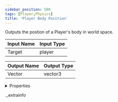 ```yaml
---
sidebar_position: 500
tags: [Player,Physics]
title: 'Player Body Position'
---
```


Outputs the postion of a Player's body in world space.



<IChip uuid="5de67799-3301-48d8-ac08-0b371b418962" />

| Input Name | Input Type |
|-----------|-----------|
| Target | player |

| Output Name | Output Type |
|-----------|-----------|
| Vector | vector3 |


<details>
  <summary>Properties</summary>
  <div>
    <div>
    <table>
      <thead>
        <tr>
          <th>Room availability:</th>
          <th>Available everywhere</th>
        </tr>
        <tr>
          <th>Is beta required?</th>
          <th>No</th>
        </tr>
        <tr>
          <th>Is this chip a trolling risk?</th>
          <th>No</th>
        </tr>
        <tr>
          <th>Is this chip a role assignment risk?</th>
          <th>No</th>
        </tr>
        <tr>
          <th>Chip UUID</th>
          <th>5de67799-3301-48d8-ac08-0b371b418962</th>
        </tr>
      </thead>
    </table>
    </div>
  </div>
</details>

._extrainfo